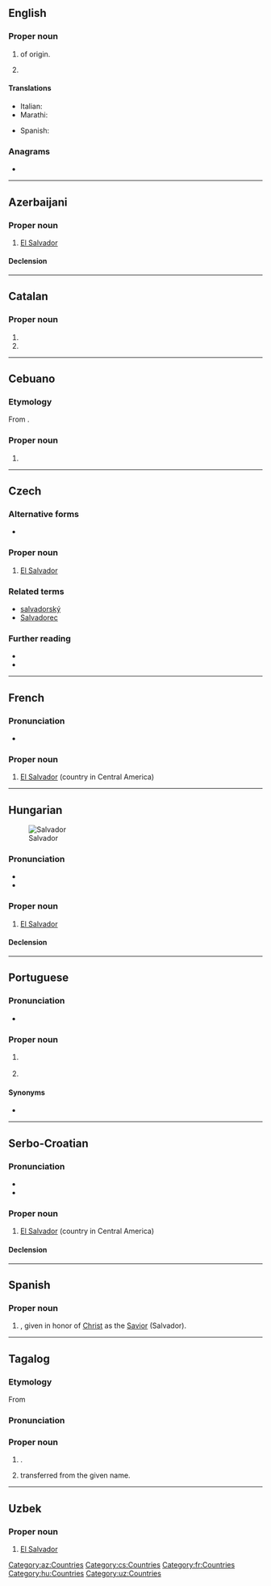 {{also|salvador|Salvádor}}
==English==

===Proper noun===
{{en-proper noun}}

# {{given name|lang=en|male|from=Spanish}} of {{etyl|es|en}} origin.
# {{place:Brazil/state capital|en|state=Bahia}}

====Translations====
{{trans-top|male given name}}
* Italian: {{t+|it|Salvatore}}
* Marathi: {{t|mr|साल्वादोर|n|tr=sālvādora|sc=Deva}}
{{trans-mid}}
* Spanish: {{t+|es|Salvador}}
{{trans-bottom}}

===Anagrams===
* {{anagrams|en|a=aadlorsv|Alvardos|lavadors}}

----

==Azerbaijani==

===Proper noun===
{{head|az|proper noun}}

# [[El Salvador]]

====Declension====
{{az-latin-noun-decl|c|o}}

[[Category:az:Countries]]

----

==Catalan==

===Proper noun===
{{ca-proper noun|m}}

# {{given name|male|lang=ca}}
# {{l|en|Salvador}}

----

==Cebuano==

===Etymology===
From {{der|ceb|es|Salvador}}.

===Proper noun===
{{head|ceb|proper noun}}

# {{given name|male|from=Spanish|lang=ceb|dot=|A=a}}

----

==Czech==

===Alternative forms===
* {{l|cs|Salvádor}}

===Proper noun===
{{cs-proper noun|g=m}}

# [[El Salvador]]

===Related terms===
* [[salvadorský]]
* [[Salvadorec]]

===Further reading===
* {{R:KNLA}}
* {{R:SSJC}}

[[Category:cs:Countries]]

----

==French==
{{wikipedia|lang=fr}}

===Pronunciation===
* {{fr-IPA}}

===Proper noun===
{{fr-proper noun}}

# [[El Salvador]] (country in Central America)

[[Category:fr:Countries]]

----

==Hungarian==
{{wikipedia|lang=hu}}
[[Image:LocationElSalvador.png|thumb|Salvador]]

===Pronunciation===
* {{hu-IPA|szalvador}}
* {{hyphenation|Sal|va|dor|lang=hu}}

===Proper noun===
{{head|hu|proper noun}}

# [[El Salvador]] {{gloss|country in Central America}}

====Declension====
{{hu-infl-nom|Salvadoro|o|-|n=sg}}{{hu-pos-otok|Salvador|j|jai|n=sg}}

[[Category:hu:Countries]]

----

==Portuguese==

===Pronunciation===
* {{hyphenation|Sal|va|dor|lang=pt}}

===Proper noun===
{{pt-proper noun|m}}

# {{lb|pt|Portugal}} {{l|en|El Salvador}} {{gloss|country in Central America}}
# {{place:Brazil/state capital|pt|state=Bahia}}

====Synonyms====
* {{l|pt|El Salvador}}

----

==Serbo-Croatian==

===Pronunciation===
* {{IPA|/sǎlʋaːdor/|lang=sh}}
* {{hyphenation|Sal|va|dor|lang=sh}}

===Proper noun===
{{sh-proper noun|g=m|head=Sàlvādor}}

# [[El Salvador]] (country in Central America)

====Declension====
{{sh-decl-noun-unc
|Salvador
|Salvadora
|Salvadoru
|Salvador
|Salvadore
|Salvadoru
|Salvadorom
}}

----

==Spanish==

===Proper noun===
{{es-proper noun|m}}

# {{given name|male|lang=es}}, given in honor of [[Christ]] as the [[Savior]] (Salvador).

----

==Tagalog==

===Etymology===
From {{bor|tl|es|-}}
===Pronunciation===
{{hyphenation|lang=tl|Sal|va|dor}}
===Proper noun===
{{head|tl|proper noun}}
#{{given name|male|lang=tl|from=Spanish}}.
#{{surname|lang=tl|from=Spanish|dot=}} transferred from the given name.

----

==Uzbek==

===Proper noun===
{{head|uz|proper noun}}

# [[El Salvador]]

[[Category:uz:Countries]]